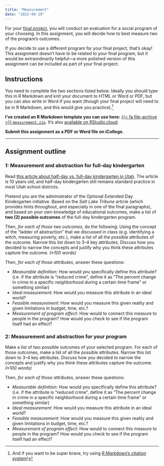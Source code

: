 ```yaml
---
title: "Measurement"
date: "2022-09-19"
---
```


For your [final project](/assignment/final-project.qmd), you will conduct an evaluation for a social program of your choosing. In this assignment, you will decide how to best measure two of the program's outcomes. 

If you decide to use a different program for your final project, that's okay! This assignment doesn't have to be related to your final program, but it would be extraordinarily helpful—a more polished version of this assignment can be included as part of your final project.


## Instructions

You need to complete the two sections listed below. Ideally you should type this in R Markdown and knit your document to HTML or Word or PDF, but you can also write in Word if you want (though your final project will need to be in R Markdown, and this would give you practice).[^citations]

[^citations]: And if you want to be super brave, try using [R Markdown's citation system](/resource/markdown.qmd#citations)!

**I've created an R Markdown template you can use here:** [{{< fa file-archive >}} `measurement.zip`](/projects/measurement.zip). It's also [available on RStudio.cloud](https://rstudio.cloud/spaces/205054/project/3424198).

**Submit this assignment as a PDF or Word file on iCollege.**

---

## Assignment outline

### 1: Measurement and abstraction for full-day kindergarten

Read [this article about half-day vs. full-day kindergarten in Utah](https://archive.sltrib.com/story.php?ref=/news/ci_13164697). The article is 10 years old, and half-day kindergarten still remains standard practice in most Utah school districts.

Pretend you are the administrator of the Optional Extended Day Kindergarten initiative. Based on the *Salt Lake Tribune* article (which provides hints throughout, and especially in one of the final paragraphs), and based on your own knowledge of educational outcomes, make a list of **two (2) possible outcomes** of the full-day kindergarten program. 

Then, *for each of those two outcomes*, do the following: Using the concept of the "ladder of abstraction" that we discussed in class (e.g. identifying a witch, measuring poverty, etc.), make a list of all the possible attributes of the outcome. Narrow this list down to 3–4 key attributes. Discuss how you decided to narrow the concepts and justify why you think these attributes capture the outcome. *(≈100 words)*

Then, *for each of those attributes*, answer these questions:

- *Measurable definition*: How would you specifically define this attribute? (i.e. if the attribute is "reduced crime", define it as "The percent change in crime in a specific neighborhood during a certain time frame" or something similar)
- *Ideal measurement*: How would you measure this attribute in an ideal world?
- *Feasible measurement*: How would you measure this given reality and given limitations in budget, time, etc.?
- *Measurement of program effect*: How would to connect this measure to people in the program? How would you check to see if the program itself had an effect?


### 2: Measurement and abstraction for your program

Make a list of two possible outcomes of your selected program. For each of those outcomes, make a list of all the possible attributes. Narrow this list down to 3–4 key attributes. Discuss how you decided to narrow the concepts and justify why you think these attributes capture the outcome. *(≈100 words)*

Then, *for each of those attributes*, answer these questions:

- *Measurable definition*: How would you specifically define this attribute? (i.e. if the attribute is "reduced crime", define it as "The percent change in crime in a specific neighborhood during a certain time frame" or something similar)
- *Ideal measurement*: How would you measure this attribute in an ideal world?
- *Feasible measurement*: How would you measure this given reality and given limitations in budget, time, etc.?
- *Measurement of program effect*: How would to connect this measure to people in the program? How would you check to see if the program itself had an effect?
